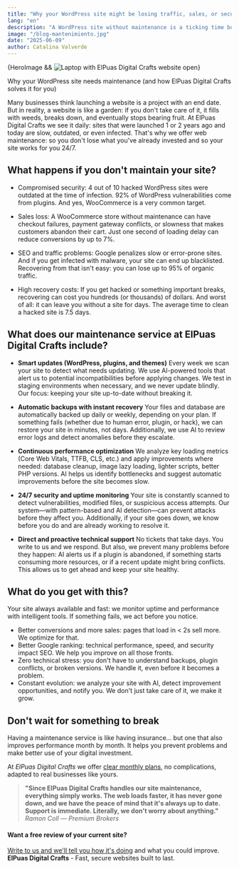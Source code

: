 ```yaml
---
title: "Why your WordPress site might be losing traffic, sales, or security (and how maintenance fixes it)"
lang: "en"
description: "A WordPress site without maintenance is a ticking time bomb: it can become slow, insecure, or lose search ranking. In this article, we show you with real data why maintenance is essential to protect your sales, traffic, and online reputation."
image: "/blog-mantenimiento.jpg"
date: "2025-06-09"
author: Catalina Valverde
---
```


<div class="blog-hero-image">
    {HeroImage && <Image width={1020} height={510} src={HeroImage} alt="Laptop with ElPuas Digital Crafts website open" />}
</div>

Why your WordPress site needs maintenance (and how ElPuas Digital Crafts solves it for you)

Many businesses think launching a website is a project with an end date. But in reality, a website is like a garden: if you don't take care of it, it fills with weeds, breaks down, and eventually stops bearing fruit. At ElPuas Digital Crafts we see it daily: sites that were launched 1 or 2 years ago and today are slow, outdated, or even infected. That's why we offer web maintenance: so you don't lose what you've already invested and so your site works for you 24/7.

## What happens if you don't maintain your site?
- Compromised security: 4 out of 10 hacked WordPress sites were outdated at the time of infection. 92% of WordPress vulnerabilities come from plugins. And yes, WooCommerce is a very common target.

- Sales loss: A WooCommerce store without maintenance can have checkout failures, payment gateway conflicts, or slowness that makes customers abandon their cart. Just one second of loading delay can reduce conversions by up to 7%.

- SEO and traffic problems: Google penalizes slow or error-prone sites. And if you get infected with malware, your site can end up blacklisted. Recovering from that isn't easy: you can lose up to 95% of organic traffic.
- High recovery costs: If you get hacked or something important breaks, recovering can cost you hundreds (or thousands) of dollars. And worst of all: it can leave you without a site for days. The average time to clean a hacked site is 7.5 days.

## What does our maintenance service at ElPuas Digital Crafts include?
- **Smart updates (WordPress, plugins, and themes)**
Every week we scan your site to detect what needs updating. We use AI-powered tools that alert us to potential incompatibilities before applying changes. We test in staging environments when necessary, and we never update blindly. Our focus: keeping your site up-to-date without breaking it.

- **Automatic backups with instant recovery**
Your files and database are automatically backed up daily or weekly, depending on your plan. If something fails (whether due to human error, plugin, or hack), we can restore your site in minutes, not days. Additionally, we use AI to review error logs and detect anomalies before they escalate.

- **Continuous performance optimization**
We analyze key loading metrics (Core Web Vitals, TTFB, CLS, etc.) and apply improvements where needed: database cleanup, image lazy loading, lighter scripts, better PHP versions. AI helps us identify bottlenecks and suggest automatic improvements before the site becomes slow.

- **24/7 security and uptime monitoring**
Your site is constantly scanned to detect vulnerabilities, modified files, or suspicious access attempts. Our system—with pattern-based and AI detection—can prevent attacks before they affect you. Additionally, if your site goes down, we know before you do and are already working to resolve it.

- **Direct and proactive technical support**
No tickets that take days. You write to us and we respond. But also, we prevent many problems before they happen: AI alerts us if a plugin is abandoned, if something starts consuming more resources, or if a recent update might bring conflicts. This allows us to get ahead and keep your site healthy.

## What do you get with this?
Your site always available and fast: we monitor uptime and performance with intelligent tools. If something fails, we act before you notice.
- Better conversions and more sales: pages that load in < 2s sell more. We optimize for that.
- Better Google ranking: technical performance, speed, and security impact SEO. We help you improve on all those fronts.
- Zero technical stress: you don't have to understand backups, plugin conflicts, or broken versions. We handle it, even before it becomes a problem.
- Constant evolution: we analyze your site with AI, detect improvement opportunities, and notify you. We don't just take care of it, we make it grow.

## Don't wait for something to break

Having a maintenance service is like having insurance… but one that also improves performance month by month. It helps you prevent problems and make better use of your digital investment.

At *ElPuas Digital Crafts* we offer [clear monthly plans](http://localhost:4321/en/services/#pricing-title), no complications, adapted to real businesses like yours.

> **"Since ElPuas Digital Crafts handles our site maintenance, everything simply works. The web loads faster, it has never gone down, and we have the peace of mind that it's always up to date. Support is immediate. Literally, we don't worry about anything."**  
> *Ramon Coll — Premium Brokers*

#### Want a free review of your current site?
[Write to us and we'll tell you how it's doing](https://elpuasdigitalcrafts.com/en/contact) and what you could improve.
**ElPuas Digital Crafts** - Fast, secure websites built to last.

<div style="margin-top:var(--space-4xl);"></div> 